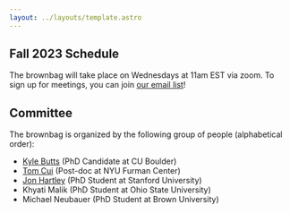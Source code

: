 ```yaml
---
layout: ../layouts/template.astro
---
```


## Fall 2023 Schedule

The brownbag will take place on Wednesdays at 11am EST via zoom. To sign up for meetings, you can join <a class='text-alice-500 underline' href="http://eepurl.com/idlgwP">our email list</a>! 


<WorkshopItem
  day = "2023-09-12"
  paper = "Spatial Extrapolation in Housing Markets"
  paper_href = "https://papers.ssrn.com/sol3/papers.cfm?abstract_id=4536866"
  presenter = "Gen Li"
  presenter_href = "https://www.gen-li.com/"
  type = "30 mins."
/>
<WorkshopItem
  day = "2023-09-12"
  paper = "Idiosyncratic Risk in Returns to Housing"
  presenter = "Francisco Amaral"
  presenter_href = "https://franciscoamaral.net/"
  type = "30 mins."
/>
<WorkshopItem
  day = "2023-09-19"
  paper = "Internal Migration, Structural Transformation and Intergenerational Educational Mobility"
  presenter = "Jingxuan Du"
  type = "60 mins."
/>
<WorkshopItem
  day = "2023-09-26"
  paper = "The Impact of Natural Disasters on Rents: Evidence from Hurricane Sandy"
  presenter = "Kate Harwood"
  presenter_href = "https://furmancenter.org/about/team/bio/kate-hardwood"
  type = "60 mins."
/>
<WorkshopItem
  day = "2023-10-03"
  paper = "Racial Discrimination in Eviction Filing"
  presenter = "Ali Lodermeier"
  presenter_href = "https://www.brown.edu/academics/population-studies/people/person/alison-lodermeier"
  type = "60 mins."
/>
<WorkshopItem
  day = "2023-10-10"
  paper = "Corporate ownership of residential housing"
  presenter = "Konhee Chang"
  presenter_href = "https://konhee.github.io/"
  type = "30 mins."
/>
<WorkshopItem
  day = "2023-10-10"
  paper = "Frictional monopoly power: Theory and Empirics on Housing"
  presenter = "Gonçalo Costa"
  presenter_href = "https://equitablegrowth.org/people/goncalo-costa/"
  type = "30 mins."
/>
<WorkshopItem
  day = "2023-10-17"
  paper = "The Welfare Consequences of Incoming Remote Workers on Local Residents"
  presenter = "Hoyoung Yoo"
  presenter_href = "https://www.hoyoungyoo.com/"
  type = "60 mins."
/>
<WorkshopItem
  day = "2023-10-24"
  paper = "Two-sided Sorting and Spatial Inequality"
  presenter = "Guangbin Hong"
  presenter_href = "https://www.guangbinhong.com/"
  type = "30 mins."
/>
<WorkshopItem
  day = "2023-10-24"
  paper = "Should Governments Subsidize Homeownership? A Quantitative Analysis of Spatial Housing Policies"
  presenter = "Claudio Luccioletti"
  presenter_href = "https://claudioluccioletti.com/"
  type = "30 mins."
/>
<WorkshopItem
  day = "2023-10-31"
  paper = "School Access and City Structure"
  presenter = "Giorgio Pietrabissa"
  presenter_href = "https://giorgiopietrabissa.github.io/"
  type = "60 mins."
/>
<WorkshopItem
  day = "2023-11-07"
  paper = "Urban Transport Infrastructure and Downtown outmigration in the 19th century: the case of Paris"
  presenter = "Pol Cosentino"
  presenter_href = "https://twitter.com/cosentinopol"
  type = "30 mins."
/>
<WorkshopItem
  day = "2023-11-07"
  paper = "The Impact of Youth Centres on Crime"
  presenter = "Carmen Villa-Llera"
  presenter_href = "https://www.carmenvillallera.com/"
  type = "30 mins."
/>
<WorkshopItem
  day = "2023-11-14"
  paper = "Follow the Crowd? Risk and Return of Agglomeration of Migrant Workers"
  presenter = "Yulu Tang"
  type = "60 mins."
/>

## Committee

The brownbag is organized by the following group of people (alphabetical order):

- [Kyle Butts](https://kylebutts.com/) (PhD Candidate at CU Boulder)
- [Tom Cui](https://www.tom-cui.com/) (Post-doc at NYU Furman Center)
- [Jon Hartley](http://www.jonathanhartley.net) (PhD Student at Stanford University)
- Khyati Malik (PhD Student at Ohio State University)
- Michael Neubauer (PhD Student at Brown University)
